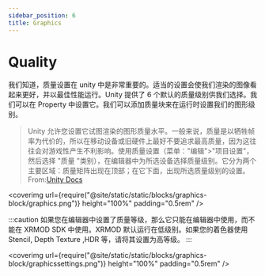 ```yaml
---
sidebar_position: 6
title: Graphics
---
```


# Quality

我们知道，质量设置在 unity 中是非常重要的。适当的设置会使我们渲染的图像看起来更好，并以最佳性能运行。Unity 提供了 6 个默认的质量级别供我们选择。我们可以在 Property 中设置它。我们可以添加质量块来在运行时设置我们的图形级别。

> Unity 允许您设置它试图渲染的图形质量水平。一般来说，质量是以牺牲帧率为代价的，所以在移动设备或旧硬件上最好不要追求最高质量，因为这往往会对游戏性产生不利影响。使用质量设置（菜单："编辑">"项目设置"，然后选择 "质量 "类别），在编辑器中为所选设备选择质量级别。它分为两个主要区域：质量矩阵出现在顶部；在它下面，出现所选质量级别的设置。
> From:[Unity Docs](https://docs.unity3d.com/2020.3/Documentation/Manual/class-QualitySettings.html)

<coverimg
  url={require("@site/static/static/blocks/graphics-block/graphics.png")}
  height="100%"
  padding="0.5rem"
/>

:::caution
如果您在编辑器中设置了质量等级，那么它只能在编辑器中使用，而不能在 XRMOD SDK 中使用。XRMOD 默认运行在低级别。如果您的着色器使用 Stencil, Depth Texture ,HDR 等，请将其设置为高等级。
:::

<coverimg
  url={require("@site/static/static/blocks/graphics-block/graphicssettings.png")}
  height="100%"
  padding="0.5rem"
/>
